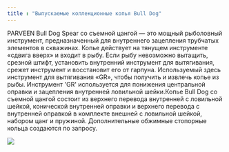 ```yaml
---
title : "Выпускаемые коллекционные копья Bull Dog"
---
```


PARVEEN Bull Dog Spear со съемной цангой — это мощный рыболовный инструмент, предназначенный для внутреннего зацепления трубчатых элементов в скважинах. Копье действует на тянущем инструменте «сдвига вверх» и входит в рыбу. Если рыбу невозможно вытащить, срезной штифт, установить внутренний инструмент для вытягивания, срежет инструмент и восстановит его от гарпуна. Используемый здесь инструмент для вытягивания «GR», чтобы получить и извлечь копье из рыбы. Инструмент 'GR' используется для понижения центральной оправки и зацепления внутренней ловильной шейки.Копье Bull Dog со съемной цангой состоит из верхнего перевода внутренней с ловильной шейкой, конической внутренней оправки и верхнего перевода с внутренней оправкой в ​​комплекте внешней с ловильной шейкой, набором цанг и пружиной. Дополнительные обжимные стопорные кольца создаются по запросу.

<img src="./releasable-collect-bull-dog-spears.png" />

